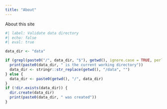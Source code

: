 ```yaml
---
title: "About"
---
```


About this site

```r
#| label: Validate data directory
#| echo: false
#| eval: true

data_dir <- "data"

if (grepl(paste0("/", data_dir, "$"), getwd(), ignore.case = TRUE, perl = TRUE)) {
  print(paste0(data_dir, " is the current working directory"))
  data_dir <- stringr::str_replace(getwd(), "/data", "")
} else {
  data_dir <- paste0(getwd(), "/", data_dir)
}
if (!dir.exists(data_dir)) {
  dir.create(data_dir)
  print(paste0(data_dir, " was created"))
}

```
